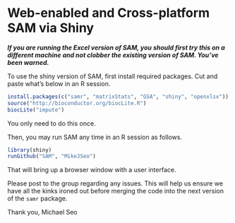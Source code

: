 # Web-enabled and Cross-platform SAM via Shiny

___If you are running the Excel version of SAM, you should first try this on a different machine and not clobber
the existing version of SAM. You've been warned.___

To use the shiny version of SAM, first install required packages. Cut and paste what's below in an R session.

```r
install.packages(c("samr", "matrixStats", "GSA", "shiny", "openxlsx"))
source("http://bioconductor.org/biocLite.R")
biocLite("impute")
```
You only need to do this once.

Then, you may run SAM any time in an R session as follows.

```r
library(shiny)
runGithub("SAM", "MikeJSeo")
```

That will bring up a browser window with a user interface. 

Please post to the group regarding any issues. This will help us ensure we have all the kinks ironed out before merging the code 
into the next version of the `samr` package.

Thank you,
Michael Seo